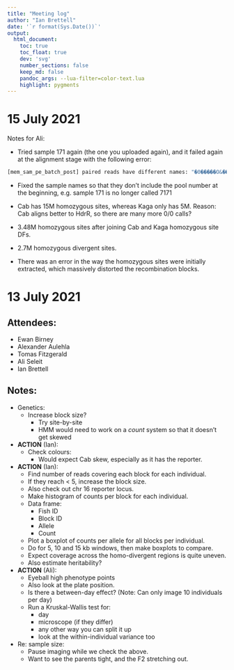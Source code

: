 ```yaml
---
title: "Meeting log"
author: "Ian Brettell"
date: '`r format(Sys.Date())`'
output:
  html_document:
    toc: true
    toc_float: true
    dev: 'svg'
    number_sections: false
    keep_md: false
    pandoc_args: --lua-filter=color-text.lua
    highlight: pygments
---
```


# 15 July 2021

Notes for Ali:

* Tried sample 171 again (the one you uploaded again), and it failed again at the alignment stage with the following error:

```bash
[mem_sam_pe_batch_post] paired reads have different names: "�0�����O&�����x�7�Z�HĻ�@�%Q�ü��", "ST-K00119:220:HKNVLBBXY:7:1101:1661:1138"
```

* Fixed the sample names so that they don't include the pool number at the beginning, e.g. sample 171 is no longer called 7171

* Cab has 15M homozygous sites, whereas Kaga only has 5M. Reason: Cab aligns better to HdrR, so there are many more 0/0 calls?

* 3.48M homozygous sites after joining Cab and Kaga homozygous site DFs.

* 2.7M homozygous divergent sites.

* There was an error in the way the homozygous sites were initially extracted, which massively distorted the recombination blocks.

# 13 July 2021

## Attendees:

- Ewan Birney
- Alexander Aulehla
- Tomas Fitzgerald
- Ali Seleit
- Ian Brettell

## Notes:

* Genetics:
  - Increase block size?
    - Try site-by-site
    - HMM would need to work on a *count* system so that it doesn't get skewed
* [**ACTION**]{color="red"} (Ian): 
  - Check colours:
    - Would expect Cab skew, especially as it has the reporter.
* [**ACTION**]{color="red"} (Ian):
  - Find number of reads covering each block for each individual.
  - If they reach < 5, increase the block size.
  - Also check out chr 16 reporter locus.
  - Make histogram of counts per block for each individual.
  - Data frame:
    - Fish  ID
    - Block ID
    - Allele 
    - Count
  - Plot a boxplot of counts per allele for all blocks per individual.
  - Do for 5, 10 and 15 kb windows, then make boxplots to compare.
  - Expect coverage across the homo-divergent regions is quite uneven.
  - Also estimate heritability? 
* [**ACTION**  ]{color="red"} (Ali):
  - Eyeball high phenotype points
  - Also look at the plate position. 
  - Is there a between-day effect? (Note: Can only image 10 individuals per day)
  - Run a Kruskal-Wallis test for:
    - day
    - microscope (if they differ)
    - any other way you can split it up
    - look at the within-individual variance too
* Re: sample size:
  - Pause imaging while we check the above.
  - Want to see the parents tight, and the F2 stretching out.
  



